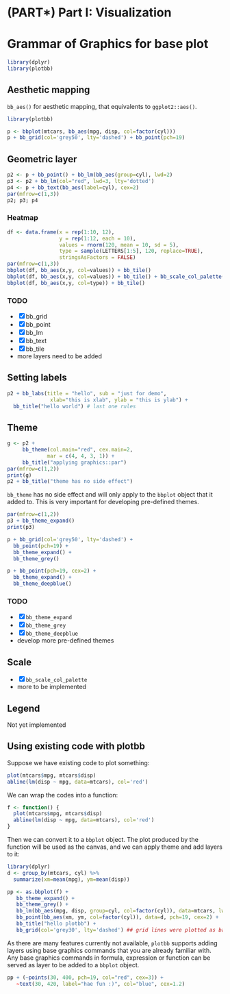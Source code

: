 # (PART\*) Part I: Visualization {-}

# Grammar of Graphics for base plot {#plotbb}


```r
library(dplyr)
library(plotbb) 
```

## Aesthetic mapping

`bb_aes()` for aesthetic mapping, that equivalents to `ggplot2::aes()`.


```r
library(plotbb)

p <- bbplot(mtcars, bb_aes(mpg, disp, col=factor(cyl)))
p + bb_grid(col='grey50', lty='dashed') + bb_point(pch=19) 
```

## Geometric layer

```r
p2 <- p + bb_point() + bb_lm(bb_aes(group=cyl), lwd=2)
p3 <- p2 + bb_lm(col="red", lwd=3, lty='dotted')
p4 <- p + bb_text(bb_aes(label=cyl), cex=2)
par(mfrow=c(1,3))
p2; p3; p4
```

### Heatmap

```r
df <- data.frame(x = rep(1:10, 12),
                 y = rep(1:12, each = 10),
                 values = rnorm(120, mean = 10, sd = 5),
                 type = sample(LETTERS[1:5], 120, replace=TRUE),
                 stringsAsFactors = FALSE)
par(mfrow=c(1,3))                 
bbplot(df, bb_aes(x,y, col=values)) + bb_tile()
bbplot(df, bb_aes(x,y, col=values)) + bb_tile() + bb_scale_col_palette("YlOrRd") 
bbplot(df, bb_aes(x,y, col=type)) + bb_tile() 
```

### TODO

+ [x] bb_grid
+ [x] bb_point
+ [x] bb_lm
+ [x] bb_text
+ [x] bb_tile
+ more layers need to be added


## Setting labels

```r
p2 + bb_labs(title = "hello", sub = "just for demo",
              xlab="this is xlab", ylab = "this is ylab") +
  bb_title("hello world") # last one rules
```

## Theme

```r
g <- p2 +
     bb_theme(col.main="red", cex.main=2,
             mar = c(4, 4, 3, 1)) +
     bb_title("applying graphics::par")
par(mfrow=c(1,2))
print(g) 
p2 + bb_title("theme has no side effect")
```

`bb_theme` has no side effect and will only apply to the `bbplot` object that it added to.
This is very important for developing pre-defined themes.


```r
par(mfrow=c(1,2)) 
p3 + bb_theme_expand()
print(p3)
```

```r
p + bb_grid(col='grey50', lty='dashed') +
  bb_point(pch=19) +
  bb_theme_expand() +
  bb_theme_grey() 
```

```r
p + bb_point(pch=19, cex=2) +
  bb_theme_expand() +
  bb_theme_deepblue() 
```

### TODO

+ [x] `bb_theme_expand`
+ [x] `bb_theme_grey`
+ [x] `bb_theme_deepblue`
+ develop more pre-defined themes

## Scale

+ [x] `bb_scale_col_palette`
+ more to be implemented

## Legend

Not yet implemented


## Using existing code with plotbb

Suppose we have existing code to plot something:

```r
plot(mtcars$mpg, mtcars$disp)
abline(lm(disp ~ mpg, data=mtcars), col='red')
```

We can wrap the codes into a function:

```r
f <- function() { 
  plot(mtcars$mpg, mtcars$disp)
  abline(lm(disp ~ mpg, data=mtcars), col='red')
}
```

Then we can convert it to a `bbplot` object. The plot produced by the function will be used as the canvas, and we can apply theme and add layers to it:

```r
library(dplyr) 
d <- group_by(mtcars, cyl) %>%
  summarize(xm=mean(mpg), ym=mean(disp))

pp <- as.bbplot(f) +
   bb_theme_expand() +
   bb_theme_grey() +
   bb_lm(bb_aes(mpg, disp, group=cyl, col=factor(cyl)), data=mtcars, lwd=2, lty='dashed') +
   bb_point(bb_aes(xm, ym, col=factor(cyl)), data=d, pch=19, cex=2) +
   bb_title("hello plotbb") +
   bb_grid(col='grey30', lty='dashed') ## grid lines were plotted as background by default
```

As there are many features currently not available, `plotbb` supports adding layers using base graphics commands that you are already familiar with. Any base graphics commands in formula, expression or function can be served as layer to be added to a `bbplot` object.


```r
pp + (~points(30, 400, pch=19, col="red", cex=3)) + 
   ~text(30, 420, label="hae fun :)", col="blue", cex=1.2)
```
